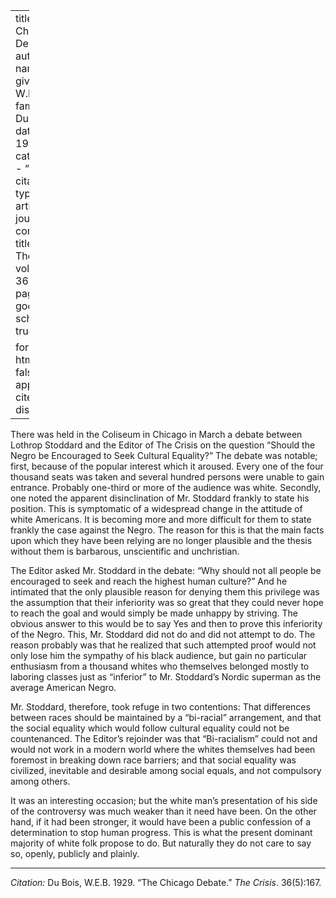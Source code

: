 
---
title: 'The Chicago Debate'
author:
  - name:
      given: W.E.B.
      family: Du Bois
date: May 1929
categories: 
  - ""
citation: 
  type: article-journal
  container-title: The Crisis
  volume: 36
  issue: 5
  page: 167
google-scholar: true

format:
  html:
    toc: false
    appendix-cite-as: display
---




There was held in the Coliseum in Chicago in March a debate between Lothrop Stoddard and the Editor of <span class = "small-caps">The Crisis</span> on the question "Should the Negro be Encouraged to Seek Cultural Equality?" The debate was notable; first, because of the popular interest which it aroused. Every one of the four thousand seats was taken and several hundred persons were unable to gain entrance. Probably one-third or more of the audience was white. Secondly, one noted the apparent disinclination of Mr. Stoddard frankly to state his position. This is symptomatic of a widespread change in the attitude of white Americans. It is becoming more and more difficult for them to state frankly the case against the Negro. The reason for this is that the main facts upon which they have been relying are no longer plausible and the thesis without them is barbarous, unscientific and unchristian.

The Editor asked Mr. Stoddard in the debate: "Why should not all people be encouraged to seek and reach the highest human culture?" And he intimated that the only plausible reason for denying them this privilege was the assumption that their inferiority was so great that they could never hope to reach the goal and would simply be made unhappy by striving. The obvious answer to this would be to say Yes and then to prove this inferiority of the Negro. This, Mr. Stoddard did not do and did not attempt to do. The reason probably was that he realized that such attempted proof would not only lose him the sympathy of his black audience, but gain no particular enthusiasm from a thousand whites who themselves belonged mostly to laboring classes just as "inferior" to Mr. Stoddard's Nordic superman as the average American Negro.

Mr. Stoddard, therefore, took refuge in two contentions: That differences between races should be maintained by a "bi-racial" arrangement, and that the social equality which would follow cultural equality could not be countenanced. The Editor's rejoinder was that "Bi-racialism" could not and would not work in a modern world where the whites themselves had been foremost in breaking down race barriers; and that social equality was civilized, inevitable and desirable among social equals, and not compulsory among others.


It was an interesting occasion; but the white man's presentation of his side of the controversy was much weaker than it need have been. On the other hand, if it had been stronger, it would have been a public confession of a determination to stop human progress. This is what the present dominant majority of white folk propose to do. But naturally they do not care to say so, openly, publicly and plainly.

_____

*Citation:* Du Bois, W.E.B. 1929. "The Chicago Debate." *The Crisis*. 36(5):167.